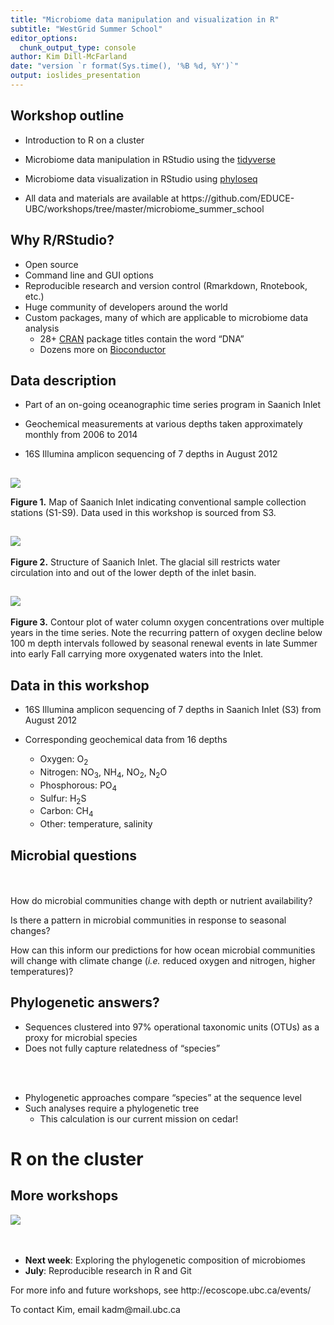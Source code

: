 ```yaml
---
title: "Microbiome data manipulation and visualization in R"
subtitle: "WestGrid Summer School"
editor_options:
  chunk_output_type: console
author: Kim Dill-McFarland
date: "version `r format(Sys.time(), '%B %d, %Y')`"
output: ioslides_presentation
---
```

## Workshop outline

* Introduction to R on a cluster

* Microbiome data manipulation in RStudio using the [tidyverse](https://www.tidyverse.org/)

* Microbiome data visualization in RStudio using [phyloseq](https://www.bioconductor.org/packages/release/bioc/html/phyloseq.html)

* All data and materials are available at https://github.com/EDUCE-UBC/workshops/tree/master/microbiome_summer_school

## Why R/RStudio?

* Open source
* Command line and GUI options
* Reproducible research and version control (Rmarkdown, Rnotebook, etc.)
* Huge community of developers around the world
* Custom packages, many of which are applicable to microbiome data analysis
    + 28+ [CRAN](https://cran.r-project.org/web/packages/available_packages_by_name.html) package titles contain the word "DNA"
    + Dozens more on [Bioconductor](https://www.bioconductor.org/)

## Data description
* Part of an on-going oceanographic time series program in Saanich Inlet

* Geochemical measurements at various depths taken approximately monthly from 2006 to 2014

* 16S Illumina amplicon sequencing of 7 depths in August 2012

## {.centered}
![](images/Saanich.png)

**Figure 1.** Map of Saanich Inlet indicating conventional sample collection stations (S1-S9). Data used in this workshop is sourced from S3.

## {.centered}
![](images/Inlet_structure.png)
<br>
<br>
**Figure 2.** Structure of Saanich Inlet. The glacial sill restricts water circulation into and out of the lower depth of the inlet basin.

## {.centered}
![](images/oxygen_timeseries_small.png)
<br>
<br>
**Figure 3.** Contour plot of water column oxygen concentrations over multiple years in the time series. Note the recurring pattern of oxygen decline below 100 m depth intervals followed by seasonal renewal events in late Summer into early Fall carrying more oxygenated waters into the Inlet. 

## Data in this workshop

* 16S Illumina amplicon sequencing of 7 depths in Saanich Inlet (S3) from August 2012

* Corresponding geochemical data from 16 depths
    + Oxygen: O~2~ 
    + Nitrogen: NO~3~, NH~4~, NO~2~, N~2~O
    + Phosphorous: PO~4~
    + Sulfur: H~2~S
    + Carbon: CH~4~
    + Other: temperature, salinity

## Microbial questions
<br>
<br>
How do microbial communities change with depth or nutrient availability?

Is there a pattern in microbial communities in response to seasonal changes?

How can this inform our predictions for how ocean microbial communities will change with climate change (*i.e.* reduced oxygen and nitrogen, higher temperatures)?

## Phylogenetic answers?

* Sequences clustered into 97% operational taxonomic units (OTUs) as a proxy for microbial species
* Does not fully capture relatedness of "species"

<br>
<br>

* Phylogenetic approaches compare "species" at the sequence level
* Such analyses require a phylogenetic tree
    + This calculation is our current mission on cedar!

# R on the cluster

## More workshops
<div class="columns-2">
  ![](images/ECOSCOPE_logo_vertical_white.png)
<br>
<br>
<br>

- **Next week**: Exploring the phylogenetic composition of microbiomes
- **July**: Reproducible research in R and Git

For more info and future workshops, see http://ecoscope.ubc.ca/events/

To contact Kim, email kadm@mail.ubc.ca
</div>
